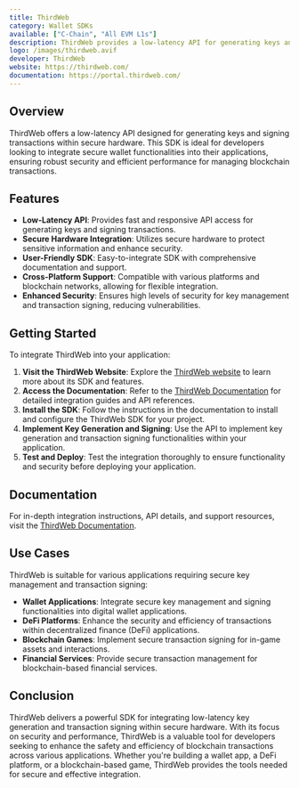 ```yaml
---
title: ThirdWeb
category: Wallet SDKs
available: ["C-Chain", "All EVM L1s"]
description: ThirdWeb provides a low-latency API for generating keys and signing transactions within secure hardware.
logo: /images/thirdweb.avif
developer: ThirdWeb
website: https://thirdweb.com/
documentation: https://portal.thirdweb.com/
---
```


## Overview

ThirdWeb offers a low-latency API designed for generating keys and signing transactions within secure hardware. This SDK is ideal for developers looking to integrate secure wallet functionalities into their applications, ensuring robust security and efficient performance for managing blockchain transactions.

## Features

- **Low-Latency API**: Provides fast and responsive API access for generating keys and signing transactions.
- **Secure Hardware Integration**: Utilizes secure hardware to protect sensitive information and enhance security.
- **User-Friendly SDK**: Easy-to-integrate SDK with comprehensive documentation and support.
- **Cross-Platform Support**: Compatible with various platforms and blockchain networks, allowing for flexible integration.
- **Enhanced Security**: Ensures high levels of security for key management and transaction signing, reducing vulnerabilities.

## Getting Started

To integrate ThirdWeb into your application:

1. **Visit the ThirdWeb Website**: Explore the [ThirdWeb website](https://thirdweb.com/) to learn more about its SDK and features.
2. **Access the Documentation**: Refer to the [ThirdWeb Documentation](https://portal.thirdweb.com/) for detailed integration guides and API references.
3. **Install the SDK**: Follow the instructions in the documentation to install and configure the ThirdWeb SDK for your project.
4. **Implement Key Generation and Signing**: Use the API to implement key generation and transaction signing functionalities within your application.
5. **Test and Deploy**: Test the integration thoroughly to ensure functionality and security before deploying your application.

## Documentation

For in-depth integration instructions, API details, and support resources, visit the [ThirdWeb Documentation](https://portal.thirdweb.com/).

## Use Cases

ThirdWeb is suitable for various applications requiring secure key management and transaction signing:

- **Wallet Applications**: Integrate secure key management and signing functionalities into digital wallet applications.
- **DeFi Platforms**: Enhance the security and efficiency of transactions within decentralized finance (DeFi) applications.
- **Blockchain Games**: Implement secure transaction signing for in-game assets and interactions.
- **Financial Services**: Provide secure transaction management for blockchain-based financial services.

## Conclusion

ThirdWeb delivers a powerful SDK for integrating low-latency key generation and transaction signing within secure hardware. With its focus on security and performance, ThirdWeb is a valuable tool for developers seeking to enhance the safety and efficiency of blockchain transactions across various applications. Whether you're building a wallet app, a DeFi platform, or a blockchain-based game, ThirdWeb provides the tools needed for secure and effective integration.

